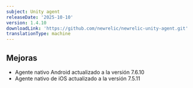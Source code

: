```yaml
---
subject: Unity agent
releaseDate: '2025-10-10'
version: 1.4.10
downloadLink: 'https://github.com/newrelic/newrelic-unity-agent.git'
translationType: machine
---
```


## Mejoras

* Agente nativo Android actualizado a la versión 7.6.10
* Agente nativo de iOS actualizado a la versión 7.5.11